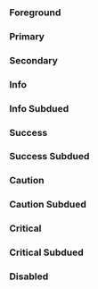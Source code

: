 
<Meta title="Theme/Desing Tokens/Text" />

### Foreground

<div className="grid grid-cols-2 gap-2">
  <div className="grid grid-cols-1 gap-2 p-2 bg-background text-foreground rounded-xl border border-primary">
    <div
      children="Foreground"
      className="h-10 bg-background text-foreground rounded-base font-bold flex items-center justify-center border border-primary"
    />
  </div>
  <div className="dark grid grid-cols-1 gap-2 p-2 bg-background text-foreground rounded-xl border border-primary">
    <div
      children="Foreground"
      className="h-10 bg-background text-foreground rounded-base font-bold flex items-center justify-center border border-primary"
    />
  </div>
</div>

### Primary

<div className="grid grid-cols-2 gap-2">
  <div className="grid grid-cols-1 gap-2 p-2 bg-background text-foreground rounded-xl border border-primary">
    <div
      children="On Primary"
      className="h-10 bg-primary text-on-primary rounded-base font-bold flex items-center justify-center border border-primary"
    />
  </div>
  <div className="dark grid-cols-1 gap-2 p-2 bg-background text-foreground rounded-xl border border-primary">
    <div
      children="On Primary"
      className="h-10 bg-primary text-on-primary rounded-base font-bold flex items-center justify-center border border-primary"
    />
  </div>
</div>

### Secondary

<div className="grid grid-cols-1 gap-2">
  <div className="grid grid-cols-2 gap-2 p-2 bg-background text-foreground rounded-xl border border-primary">
    <div
      children="Secondary"
      className="h-10 text-secondary rounded-base font-bold flex items-center justify-center border border-primary"
    />
    <div
      children="On Secondary"
      className="h-10 bg-secondary text-on-secondary rounded-base font-bold flex items-center justify-center border border-primary"
    />
  </div>
  <div className="dark grid grid-cols-2 gap-2 p-2 bg-background text-foreground rounded-xl border border-primary">
    <div
      children="Secondary"
      className="h-10 text-secondary rounded-base font-bold flex items-center justify-center border border-primary"
    />
    <div
      children="On Secondary"
      className="h-10 bg-secondary text-on-secondary rounded-base font-bold flex items-center justify-center border border-primary"
    />
  </div>
</div>

### Info

<div className="grid grid-cols-1 gap-2">
  <div className="grid grid-cols-2 gap-2 p-2 bg-background text-foreground rounded-xl border border-primary">
    <div
      children="Info"
      className="h-10 text-info rounded-base font-bold flex items-center justify-center border border-primary"
    />
    <div
      children="On Info"
      className="h-10 bg-info text-on-info rounded-base font-bold flex items-center justify-center border border-primary"
    />
  </div>
  <div className="dark grid grid-cols-2 gap-2 p-2 bg-background text-foreground rounded-xl border border-primary">
    <div
      children="Info"
      className="h-10 text-info rounded-base font-bold flex items-center justify-center border border-primary"
    />
    <div
      children="On Info"
      className="h-10 bg-info text-on-info rounded-base font-bold flex items-center justify-center border border-primary"
    />
  </div>
</div>

### Info Subdued

<div className="grid grid-cols-2 gap-2">
  <div className="grid grid-cols-1 gap-2 p-2 bg-background text-foreground rounded-xl border border-primary">
    <div
      children="On Info Subdued"
      className="h-10 bg-info-subdued text-on-info-subdued rounded-base font-bold flex items-center justify-center border border-primary"
    />
  </div>
  <div className="dark grid grid-cols-1 gap-2 p-2 bg-background text-foreground rounded-xl border border-primary">
    <div
      children="On Info Subdued"
      className="h-10 bg-info-subdued text-on-info-subdued rounded-base font-bold flex items-center justify-center border border-primary"
    />
  </div>
</div>

### Success

<div className="grid grid-cols-1 gap-2">
  <div className="grid grid-cols-2 gap-2 p-2 bg-background text-foreground rounded-xl border border-primary">
    <div
      children="Success"
      className="h-10 text-success rounded-base font-bold flex items-center justify-center border border-primary"
    />
    <div
      children="On Success"
      className="h-10 bg-success text-on-success rounded-base font-bold flex items-center justify-center border border-primary"
    />
  </div>
  <div className="dark grid grid-cols-2 gap-2 p-2 bg-background text-foreground rounded-xl border border-primary">
    <div
      children="Success"
      className="h-10 text-success rounded-base font-bold flex items-center justify-center border border-primary"
    />
    <div
      children="On Success"
      className="h-10 bg-success text-on-success rounded-base font-bold flex items-center justify-center border border-primary"
    />
  </div>
</div>

### Success Subdued

<div className="grid grid-cols-2 gap-2">
  <div className="grid grid-cols-1 gap-2 p-2 bg-background text-foreground rounded-xl border border-primary">
    <div
      children="On Success Subdued"
      className="h-10 bg-success-subdued text-on-success-subdued rounded-base font-bold flex items-center justify-center border border-primary"
    />
  </div>
  <div className="dark grid grid-cols-1 gap-2 p-2 bg-background text-foreground rounded-xl border border-primary">
    <div
      children="On Success Subdued"
      className="h-10 bg-success-subdued text-on-success-subdued rounded-base font-bold flex items-center justify-center border border-primary"
    />
  </div>
</div>

### Caution

<div className="grid grid-cols-1 gap-2">
  <div className="grid grid-cols-2 gap-2 p-2 bg-background text-foreground rounded-xl border border-primary">
    <div
      children="Caution"
      className="h-10 text-caution rounded-base font-bold flex items-center justify-center border border-primary"
    />
    <div
      children="On Caution"
      className="h-10 bg-caution text-on-caution rounded-base font-bold flex items-center justify-center border border-primary"
    />
  </div>
  <div className="dark grid grid-cols-2 gap-2 p-2 bg-background text-foreground rounded-xl border border-primary">
    <div
      children="Caution"
      className="h-10 text-caution rounded-base font-bold flex items-center justify-center border border-primary"
    />
    <div
      children="On Caution"
      className="h-10 bg-caution text-on-caution rounded-base font-bold flex items-center justify-center border border-primary"
    />
  </div>
</div>

### Caution Subdued

<div className="grid grid-cols-2 gap-2">
  <div className="grid grid-cols-1 gap-2 p-2 bg-background text-foreground rounded-xl border border-primary">
    <div
      children="On Caution Subdued"
      className="h-10 bg-caution-subdued text-on-caution-subdued rounded-base font-bold flex items-center justify-center border border-primary"
    />
  </div>
  <div className="dark grid grid-cols-1 gap-2 p-2 bg-background text-foreground rounded-xl border border-primary">
    <div
      children="On Caution Subdued"
      className="h-10 bg-caution-subdued text-on-caution-subdued rounded-base font-bold flex items-center justify-center border border-primary"
    />
  </div>
</div>

### Critical

<div className="grid grid-cols-1 gap-2">
  <div className="grid grid-cols-2 gap-2 p-2 bg-background text-foreground rounded-xl border border-primary">
    <div
      children="Critical"
      className="h-10 text-critical rounded-base font-bold flex items-center justify-center border border-primary"
    />
    <div
      children="On Critical"
      className="h-10 bg-critical text-on-critical rounded-base font-bold flex items-center justify-center border border-primary"
    />
  </div>
  <div className="dark grid grid-cols-2 gap-2 p-2 bg-background text-foreground rounded-xl border border-primary">
    <div
      children="Critical"
      className="h-10 text-critical rounded-base font-bold flex items-center justify-center border border-primary"
    />
    <div
      children="On Critical"
      className="h-10 bg-critical text-on-critical rounded-base font-bold flex items-center justify-center border border-primary"
    />
  </div>
</div>

### Critical Subdued

<div className="grid grid-cols-2 gap-2">
  <div className="grid grid-cols-1 gap-2 p-2 bg-background text-foreground rounded-xl border border-primary">
    <div
      children="On Critical Subdued"
      className="h-10 bg-critical-subdued text-on-critical-subdued rounded-base font-bold flex items-center justify-center border border-primary"
    />
  </div>
  <div className="dark grid grid-cols-1 gap-2 p-2 bg-background text-foreground rounded-xl border border-primary">
    <div
      children="On Critical Subdued"
      className="h-10 bg-critical-subdued text-on-critical-subdued rounded-base font-bold flex items-center justify-center border border-primary"
    />
  </div>
</div>

### Disabled

<div className="grid grid-cols-1 gap-2">
  <div className="grid grid-cols-2 gap-2 p-2 bg-background text-foreground rounded-xl border border-primary">
    <div
      children="Disabled"
      className="h-10 text-disabled rounded-base font-bold flex items-center justify-center border border-primary"
    />
    <div
      children="On Disabled"
      className="h-10 bg-disabled text-on-disabled rounded-base font-bold flex items-center justify-center border border-primary"
    />
  </div>
  <div className="dark grid grid-cols-2 gap-2 p-2 bg-background text-foreground rounded-xl border border-primary">
    <div
      children="Disabled"
      className="h-10 text-disabled rounded-base font-bold flex items-center justify-center border border-primary"
    />
    <div
      children="On Disabled"
      className="h-10 bg-disabled text-on-disabled rounded-base font-bold flex items-center justify-center border border-primary"
    />
  </div>
</div>